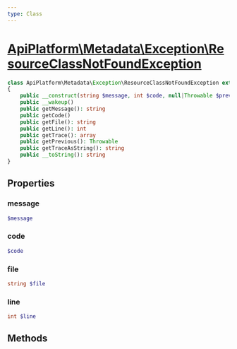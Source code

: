 ```yaml
---
type: Class
---
```


# [ApiPlatform\Metadata\Exception\ResourceClassNotFoundException](/docs/v3.2/reference/Metadata/Exception/ResourceClassNotFoundException)



```php
class ApiPlatform\Metadata\Exception\ResourceClassNotFoundException extends `<a href="/docs/v3.2/reference/Exception/ResourceClassNotFoundException">ApiPlatform\Exception\ResourceClassNotFoundException</a>` implements `<a href="/docs/v3.2/reference/Exception/ExceptionInterface">ApiPlatform\Exception\ExceptionInterface</a>`, Throwable, Stringable
{
    public __construct(string $message, int $code, null|Throwable $previous)
    public __wakeup()
    public getMessage(): string
    public getCode()
    public getFile(): string
    public getLine(): int
    public getTrace(): array
    public getPrevious(): Throwable
    public getTraceAsString(): string
    public __toString(): string
}
```
## Properties
### message

```php
$message
```



### code

```php
$code
```



### file

```php
string $file
```



### line

```php
int $line
```



## Methods
